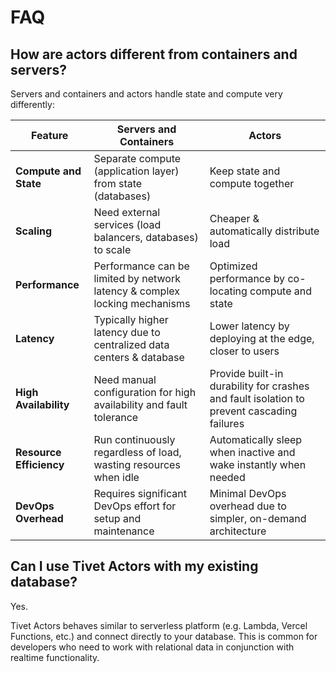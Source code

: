 # FAQ

## How are actors different from containers and servers?

Servers and containers and actors handle state and compute very differently:

| Feature                 | Servers and Containers                                                     | Actors                                                                                    |
| ----------------------- | -------------------------------------------------------------------------- | ----------------------------------------------------------------------------------------- |
| **Compute and State**   | Separate compute (application layer) from state (databases)                | Keep state and compute together                                                           |
| **Scaling**             | Need external services (load balancers, databases) to scale                | Cheaper & automatically distribute load                                                   |
| **Performance**         | Performance can be limited by network latency & complex locking mechanisms | Optimized performance by co-locating compute and state                                    |
| **Latency**             | Typically higher latency due to centralized data centers & database        | Lower latency by deploying at the edge, closer to users                                   |
| **High Availability**   | Need manual configuration for high availability and fault tolerance        | Provide built-in durability for crashes and fault isolation to prevent cascading failures |
| **Resource Efficiency** | Run continuously regardless of load, wasting resources when idle           | Automatically sleep when inactive and wake instantly when needed                          |
| **DevOps Overhead**     | Requires significant DevOps effort for setup and maintenance               | Minimal DevOps overhead due to simpler, on-demand architecture                            |

## Can I use Tivet Actors with my existing database?

Yes.

Tivet Actors behaves similar to serverless platform (e.g. Lambda, Vercel Functions, etc.) and connect directly to your database. This is common for developers who need to work with relational data in conjunction with realtime functionality.
